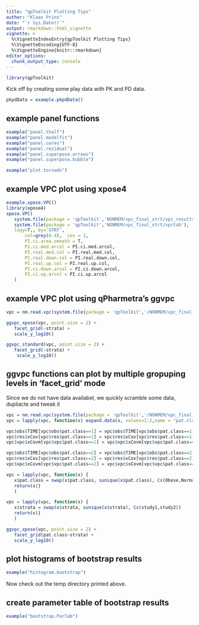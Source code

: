 ```yaml
---
title: "qpToolkit Plotting Tips"
author: "Klaas Prins"
date: "`r Sys.Date()`"
output: rmarkdown::html_vignette
vignette: >
  %\VignetteIndexEntry{qpToolkit Plotting Tips}
  %\VignetteEncoding{UTF-8}
  %\VignetteEngine{knitr::rmarkdown}
editor_options: 
  chunk_output_type: console
---
```



```r
library(qpToolkit)
```

Kick off by creating some play data with PK and PD data.

```r
pkpdData = example.pkpdData()
```

## example panel functions

```r
example("panel.thalf")
example("panel.modelfit")
example("panel.cwres")
example("panel.residual")
example("panel.superpose.arrows")
example("panel.superpose.bubble")
```

```r
example("plot.tornado")
```

## example VPC plot using xpose4

```r
example.xpose.VPC()
library(xpose4)
xpose.VPC(
   system.file(package = 'qpToolkit','NONMEM/vpc_final_strt/vpc_results.csv'),
   system.file(package = 'qpToolkit','NONMEM/vpc_final_strt/vpctab'), 
   logy=T,, by='STRT',
       col=grey(0.4),  cex = 1,
       PI.ci.area.smooth = T,
       PI.ci.med.arcol = PI.ci.med.arcol,
       PI.real.med.col = PI.real.med.col,
       PI.real.down.col = PI.real.down.col,
       PI.real.up.col = PI.real.up.col,
       PI.ci.down.arcol = PI.ci.down.arcol,
       PI.ci.up.arcol = PI.ci.up.arcol
   )
```

## example VPC plot using qPharmetra's ggvpc

```r
vpc = nm.read.vpc(system.file(package = 'qpToolkit','/NONMEM/vpc_final_strt'), PI.ci.area.smooth=T)

ggvpc_xpose(vpc, point.size = 2) +
   facet_grid(~strata) +
   scale_y_log10()

ggvpc_standard(vpc, point.size = 2) +
   facet_grid(~strata) +
    scale_y_log10()
```

## ggvpc functions can plot by multiple gropuping levels in 'facet_grid' mode

Since we do not have data availabel, we quickly scramble some data, dupliacte and tweak it
```r
vpc = nm.read.vpc(system.file(package = 'qpToolkit','/NONMEM/vpc_final_strt'), PI.ci.area.smooth=T)
vpc = lapply(vpc, function(x) expand.data(x, values=1:2,name = "pat.class"))

vpc$obs$TIME[vpc$obs$pat.class==1] = vpc$obs$TIME[vpc$obs$pat.class==1]/0.5
vpc$res$xCov[vpc$res$pat.class==1] = vpc$res$xCov[vpc$res$pat.class==1]/0.5
vpc$vpc$xCovm[vpc$vpc$pat.class==1] = vpc$vpc$xCovm[vpc$vpc$pat.class==1]/0.5

vpc$obs$TIME[vpc$obs$pat.class==2] = vpc$obs$TIME[vpc$obs$pat.class==2]/1.5
vpc$res$xCov[vpc$res$pat.class==2] = vpc$res$xCov[vpc$res$pat.class==2]/1.5
vpc$vpc$xCovm[vpc$vpc$pat.class==2] = vpc$vpc$xCovm[vpc$vpc$pat.class==2]/1.5

vpc = lapply(vpc, function(x) {
   x$pat.class = swap(x$pat.class, sunique(x$pat.class), Cs(Obese,Normal_BodyWeight))
   return(x)}
   )

vpc = lapply(vpc, function(x) {
   x$strata = swap(x$strata, sunique(x$strata), Cs(study1,study2))
   return(x)}
   )

ggvpc_xpose(vpc, point.size = 2) +
   facet_grid(pat.class~strata) +
   scale_y_log10()
```

## plot histograms of bootstrap results

```r
example("histogram.bootstrap")
```

Now check out the temp directory printed above.

## create parameter table of bootstrap results

```r
example("bootstrap.ParTab")
```




